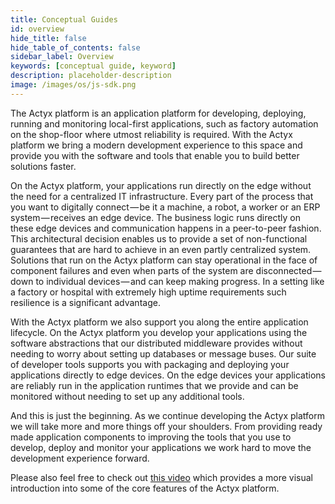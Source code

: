 ```yaml
---
title: Conceptual Guides
id: overview
hide_title: false
hide_table_of_contents: false
sidebar_label: Overview
keywords: [conceptual guide, keyword]
description: placeholder-description
image: /images/os/js-sdk.png
---
```


The Actyx platform is an application platform for developing, deploying, running and monitoring local-first applications, such as factory automation on the shop-floor where utmost reliability is required.
With the Actyx platform we bring a modern development experience to this space and provide you with the software and tools that enable you to build better solutions faster.

On the Actyx platform, your applications run directly on the edge without the need for a centralized IT infrastructure.
Every part of the process that you want to digitally connect — be it a machine, a robot, a worker or an ERP system — receives an edge device.
The business logic runs directly on these edge devices and communication happens in a peer-to-peer fashion.
This architectural decision enables us to provide a set of non-functional guarantees that are hard to achieve in an even partly centralized system.
Solutions that run on the Actyx platform can stay operational in the face of component failures and even when parts of the system are disconnected — down to individual devices — and can keep making progress.
In a setting like a factory or hospital with extremely high uptime requirements such resilience is a significant advantage.

With the Actyx platform we also support you along the entire application lifecycle.
On the Actyx platform you develop your applications using the software abstractions that our distributed middleware provides without needing to worry about setting up databases or message buses.
Our suite of developer tools supports you with packaging and deploying your applications directly to edge devices.
On the edge devices your applications are reliably run in the application runtimes that we provide and can be monitored without needing to set up any additional tools.

And this is just the beginning.
As we continue developing the Actyx platform we will take more and more things off your shoulders.
From providing ready made application components to improving the tools that you use to develop, deploy and monitor your applications we work hard to move the development experience forward.

Please also feel free to check out [this video](https://www.youtube.com/watch?v=T36Gsae9woo) which provides a more visual introduction into some of the core features of the Actyx platform.
